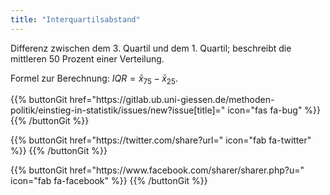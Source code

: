 ```yaml
---
title: "Interquartilsabstand"
---
```


Differenz zwischen dem 3. Quartil und dem 1. Quartil; beschreibt die mittleren 50 Prozent einer Verteilung.

Formel zur Berechnung: $IQR=\bar{x}_{75} - \bar{x}_{25}$.

{{% buttonGit href=\"https\:\/\/gitlab.ub.uni-giessen.de\/methoden-politik\/einstieg-in-statistik\/issues\/new?issue[title]=\" icon=\"fas fa-bug\" %}} {{% /buttonGit %}} 

{{% buttonGit href=\"https\:\/\/twitter.com\/share?url=\" icon=\"fab fa-twitter\" %}} {{% /buttonGit %}}

{{% buttonGit href=\"https\:\/\/www.facebook.com\/sharer\/sharer.php?u=\" icon=\"fab fa-facebook\" %}} {{% /buttonGit %}}
